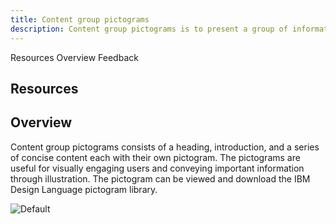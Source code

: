 ```yaml
---
title: Content group pictograms
description: Content group pictograms is to present a group of information, each with a supporting pictogram.
---
```



<ComponentDescription name="Content group pictograms" type="layout" />

<AnchorLinks>

<AnchorLink>Resources</AnchorLink>
<AnchorLink>Overview</AnchorLink>
<AnchorLink>Feedback</AnchorLink>

</AnchorLinks>

## Resources
<ResourceLinks name="Content group pictograms" type="layout" />

## Overview

Content group pictograms consists of a heading, introduction, and a series of concise content each with their own pictogram. The pictograms are useful for visually engaging users and conveying important information through illustration. The pictogram can be viewed and download the IBM Design Language pictogram library.

![Default](../../images/pattern/content-group-pictograms/content-group-with-pictograms.jpg)

<ComponentFooter name="Content group pictograms" type="layout" />
